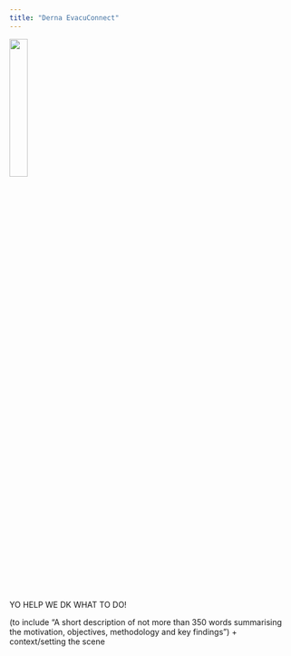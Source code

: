 ```yaml
---
title: "Derna EvacuConnect"
---
```


![](/pictures/logo_bg.png){fig-align="left" width=25%}

YO HELP WE DK WHAT TO DO!

(to include "A short description of not more than 350 words summarising the motivation, objectives, methodology and key findings") + context/setting the scene